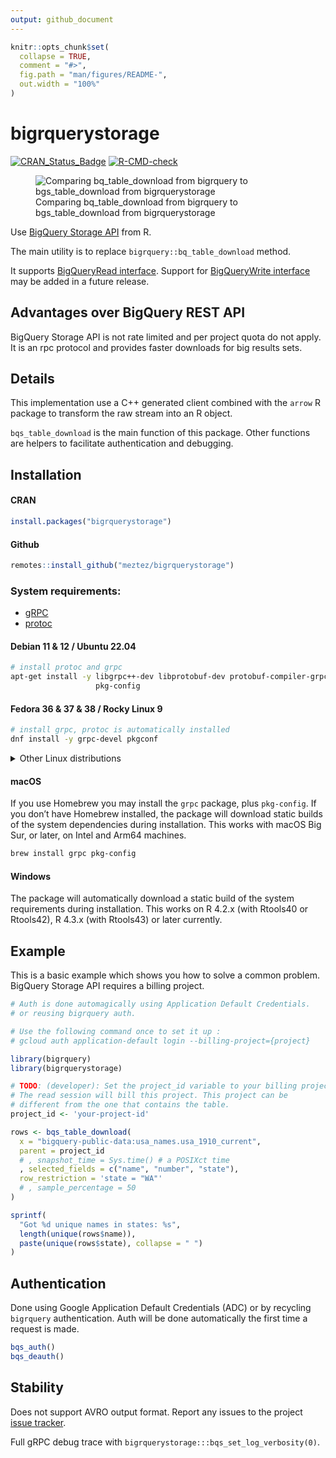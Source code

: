 ```yaml
---
output: github_document
---
```


<!-- README.md is generated from README.Rmd. Please edit that file -->

```r
knitr::opts_chunk$set(
  collapse = TRUE,
  comment = "#>",
  fig.path = "man/figures/README-",
  out.width = "100%"
)
```

# bigrquerystorage

<!-- badges: start -->
[![CRAN_Status_Badge](http://www.r-pkg.org/badges/version/bigrquerystorage)](https://cran.r-project.org/package=bigrquerystorage)
[![R-CMD-check](https://github.com/meztez/bigrquerystorage/actions/workflows/R-CMD-check.yaml/badge.svg)](https://github.com/meztez/bigrquerystorage/actions/workflows/R-CMD-check.yaml)
<!-- badges: end -->

![Comparing bq_table_download from bigrquery to bgs_table_download from bigrquerystorage](./docs/bigrquerystorage.gif)

Use [BigQuery Storage API](https://cloud.google.com/bigquery/docs/reference/storage/rpc/google.cloud.bigquery.storage.v1) from R.

The main utility is to replace `bigrquery::bq_table_download` method.

It supports [BigQueryRead interface](https://cloud.google.com/bigquery/docs/reference/storage/rpc/google.cloud.bigquery.storage.v1#bigqueryread).
Support for [BigQueryWrite interface](https://cloud.google.com/bigquery/docs/reference/storage/rpc/google.cloud.bigquery.storage.v1#bigquerywrite) may be added in a future release.

## Advantages over BigQuery REST API

BigQuery Storage API is not rate limited and per project quota do not apply. It is an rpc protocol
and provides faster downloads for big results sets.

## Details

This implementation use a C++ generated client combined with the `arrow` R package to transform
the raw stream into an R object.

`bqs_table_download` is the main function of this package. Other functions are helpers to
facilitate authentication and debugging.

## Installation

#### CRAN
``` r
install.packages("bigrquerystorage")
```

#### Github
```r
remotes::install_github("meztez/bigrquerystorage")
```

### System requirements:
- [gRPC](https://github.com/grpc/grpc)
- [protoc](https://github.com/protocolbuffers/protobuf)

#### Debian 11 & 12 / Ubuntu 22.04

```sh
# install protoc and grpc
apt-get install -y libgrpc++-dev libprotobuf-dev protobuf-compiler-grpc \
                   pkg-config
```

#### Fedora 36 & 37 & 38 / Rocky Linux 9

```sh
# install grpc, protoc is automatically installed
dnf install -y grpc-devel pkgconf
```

<details><summary>Other Linux distributions</summary>

Please
[let us know](https://github.com/meztez/bigrquerystorage/issues/new/choose)
if these instructions do not work any more.

##### Alpine Linux

```sh
apk add grpc-dev protobuf-dev re2-dev c-ares-dev
```

Alpine Linux 3.19 and Edge do not work currently, because the
installation of the arrow package fails.

##### Debian 10

Needs the buster-backports repository.

```sh
echo "deb https://deb.debian.org/debian buster-backports main" >> \
    /etc/apt/sources.list.d/backports.list && \
    apt-get update && \
apt-get install -y 'libgrpc\+\+-dev'/buster-backports \
    protobuf-compiler-grpc/buster-backports \
    libprotobuf-dev/buster-backports \
    protobuf-compiler/buster-backports pkg-config
```
##### OpenSUSE

In OpenSUSE 15.4 and 15.5 the version of the grpc package is tool old,
so installation fails. You can potentially compile a newer version of
grpc from source.

##### Ubuntu 20.04

In Ubuntu 20.04 the version of the grpc package is tool old,
so installation fails. You can potentially compile a newer version of
grpc from source.

##### CentOS 7 & 8 / RHEL 7 & 8

These distros do not have a grpc package. You can potentially compile
grpc from source.

</details>

#### macOS

If you use Homebrew you may install the `grpc` package, plus
`pkg-config`. If you don't have Homebrew installed, the package will
download static builds of the system dependencies during installation.
This works with macOS Big Sur, or later, on Intel and Arm64 machines.

```sh
brew install grpc pkg-config
```

#### Windows

The package will automatically download a static build of the system
requirements during installation. This works on R 4.2.x (with Rtools40
or Rtools42), R 4.3.x (with Rtools43) or later currently.

## Example

This is a basic example which shows you how to solve a common problem. BigQuery Storage API requires
a billing project.

```r

# Auth is done automagically using Application Default Credentials.
# or reusing bigrquery auth.

# Use the following command once to set it up :
# gcloud auth application-default login --billing-project={project}

library(bigrquery)
library(bigrquerystorage)

# TODO: (developer): Set the project_id variable to your billing project.
# The read session will bill this project. This project can be
# different from the one that contains the table.
project_id <- 'your-project-id'

rows <- bqs_table_download(
  x = "bigquery-public-data:usa_names.usa_1910_current",
  parent = project_id
  # , snapshot_time = Sys.time() # a POSIXct time
  , selected_fields = c("name", "number", "state"),
  row_restriction = 'state = "WA"'
  # , sample_percentage = 50
)

sprintf(
  "Got %d unique names in states: %s",
  length(unique(rows$name)),
  paste(unique(rows$state), collapse = " ")
)
```

## Authentication

Done using Google Application Default Credentials (ADC) or by recycling
`bigrquery` authentication. Auth will be done automatically the first time
a request is made.

```r
bqs_auth()
bqs_deauth()
```

## Stability

Does not support AVRO output format. Report any issues to the project [issue tracker](https://github.com/meztez/bigrquerystorage/issues/new/choose).

Full gRPC debug trace with `bigrquerystorage:::bqs_set_log_verbosity(0)`.

